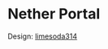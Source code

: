 
# Nether Portal

Design: <a href="https://namemc.com/profile/limesoda314.1" target="_blank" rel="noreferrer">limesoda314</a>

<div className="halfgriditem emphasis4 dark card">
		<img className="articleImage" src={getImageUrl("minecraftserver/valley/netherportal/thumbnail.png")} alt="" ></img>
</div>

<div className="halfgrid">
	<div className="halfgriditem emphasis4 dark card">
				<img className="articleImage" src={getImageUrl("minecraftserver/valley/netherportal/inside1.png")} alt="" ></img>
	</div>
	<div className="halfgriditem emphasis4 dark card">
				<img className="articleImage" src={getImageUrl("minecraftserver/valley/netherportal/inside2.png")} alt="" ></img>
	</div>
	<div className="halfgriditem emphasis4 dark card">
				<img className="articleImage" src={getImageUrl("minecraftserver/valley/netherportal/inside3.png")} alt="" ></img>
	</div>
	<div className="halfgriditem emphasis4 dark card">
				<img className="articleImage" src={getImageUrl("minecraftserver/valley/netherportal/inside4.png")} alt="" ></img>
	</div>
</div>

<div className="halfgriditem emphasis4 dark card">
		<img className="articleImage" src={getImageUrl("minecraftserver/valley/netherportal/inside5.png")} alt=""></img>
</div>

<div className="halfgrid">
	<div className="halfgriditem emphasis4 dark card">
				<img className="articleImage" src={getImageUrl("minecraftserver/valley/netherportal/outside1.png")} alt="" ></img>
	</div>
	<div className="halfgriditem emphasis4 dark card">
				<img className="articleImage" src={getImageUrl("minecraftserver/valley/netherportal/outside2.png")} alt="" ></img>
	</div>
</div>
